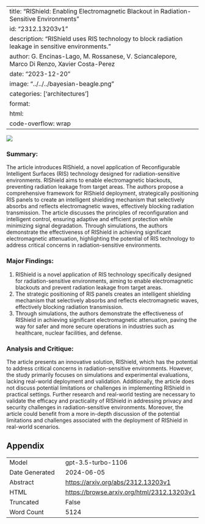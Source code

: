 
---
title: "RIShield: Enabling Electromagnetic Blackout in Radiation-Sensitive Environments"
id: "2312.13203v1"
description: "RIShield uses RIS technology to block radiation leakage in sensitive environments."
author: G. Encinas-Lago, M. Rossanese, V. Sciancalepore, Marco Di Renzo, Xavier Costa-Perez
date: "2023-12-20"
image: "../../../bayesian-beagle.png"
categories: ['architectures']
format:
  html:
    code-overflow: wrap
---

![](../../../bayesian-beagle.png)

### **Summary:**
The article introduces RIShield, a novel application of Reconfigurable Intelligent Surfaces (RIS) technology designed for radiation-sensitive environments. RIShield aims to enable electromagnetic blackouts, preventing radiation leakage from target areas. The authors propose a comprehensive framework for RIShield deployment, strategically positioning RIS panels to create an intelligent shielding mechanism that selectively absorbs and reflects electromagnetic waves, effectively blocking radiation transmission. The article discusses the principles of reconfiguration and intelligent control, ensuring adaptive and efficient protection while minimizing signal degradation. Through simulations, the authors demonstrate the effectiveness of RIShield in achieving significant electromagnetic attenuation, highlighting the potential of RIS technology to address critical concerns in radiation-sensitive environments.

### Major Findings:
1. RIShield is a novel application of RIS technology specifically designed for radiation-sensitive environments, aiming to enable electromagnetic blackouts and prevent radiation leakage from target areas.
2. The strategic positioning of RIS panels creates an intelligent shielding mechanism that selectively absorbs and reflects electromagnetic waves, effectively blocking radiation transmission.
3. Through simulations, the authors demonstrate the effectiveness of RIShield in achieving significant electromagnetic attenuation, paving the way for safer and more secure operations in industries such as healthcare, nuclear facilities, and defense.

### Analysis and Critique:
The article presents an innovative solution, RIShield, which has the potential to address critical concerns in radiation-sensitive environments. However, the study primarily focuses on simulations and experimental evaluations, lacking real-world deployment and validation. Additionally, the article does not discuss potential limitations or challenges in implementing RIShield in practical settings. Further research and real-world testing are necessary to validate the efficacy and practicality of RIShield in addressing privacy and security challenges in radiation-sensitive environments. Moreover, the article could benefit from a more in-depth discussion of the potential limitations and challenges associated with the deployment of RIShield in real-world scenarios.

## Appendix

|          |          |
|----------|----------|
| Model     | gpt-3.5-turbo-1106       |
| Date Generated     | 2024-06-05       |
| Abstract | [https://arxiv.org/abs/2312.13203v1](https://arxiv.org/abs/2312.13203v1)        |
| HTML     | [https://browse.arxiv.org/html/2312.13203v1](https://browse.arxiv.org/html/2312.13203v1)       |
| Truncated       | False       |
| Word Count       | 5124       |